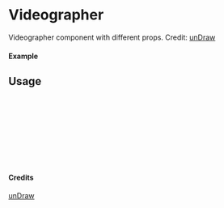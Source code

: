 
<Meta of={Videographer} title="unDraw/Videographer" />

# Videographer

Videographer component with different props.
Credit: [unDraw](https://undraw.co/illustrations)

#### Example

<Canvas of={Videographer.Primary} />

## Usage

```ts
import { Videographer } from "yadl-ui";

const Example = () => {
  return (
      <Videographer />
  );
};

export default Example;
```

#### Credits
[unDraw](https://undraw.co/illustrations)

